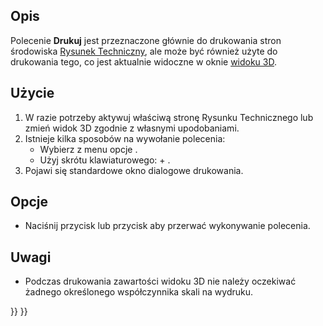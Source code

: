 <languages/>

{{Docnav/pl
|[[Std_ProjectInfo/pl|Informacja o projekcie ...]]
|[[Std_PrintPreview/pl|Podgląd wydruku]]
|[[Std_File_Menu/pl|Menu Plik]]
|IconL=Std_ProjectInfo.svg
|IconR=Std_PrintPreview.svg
|IconC=Freecad.svg
}}

{{GuiCommand/pl
|Name=Std Print
|Name/pl=Std: Drukuj
|MenuLocation=Plik → Drukuj ...
|Workbenches=All
|Shortcut={{KEY|Ctrl}} + {{KEY|P}}
|SeeAlso=[[Std_PrintPreview/pl|Podgląd wydruku]], [[Std_PrintPdf/pl|Eksportuj do PDF]], [[Std_Export/pl|Exportuj]], [[Std_ViewScreenShot/pl|Zrzut ekranu]]
}}

<span id="Description"></span>
==Opis==

Polecenie '''Drukuj''' jest przeznaczone głównie do drukowania stron środowiska  [[TechDraw_Workbench/pl|Rysunek Techniczny]], ale może być również użyte do drukowania tego, co jest aktualnie widoczne w oknie [[3D_view/pl|widoku 3D]].

<span id="Usage"></span>
==Użycie==

# W razie potrzeby aktywuj właściwą stronę Rysunku Technicznego lub zmień widok 3D zgodnie z własnymi upodobaniami.
# Istnieje kilka sposobów na wywołanie polecenia:
#* Wybierz z menu opcje {{MenuCommand|Plik → [[Image:Std_Print.svg|16px]] Drukuj ...}}.
#* Użyj skrótu klawiaturowego: {{KEY|Ctrl}} + {{KEY|P}}.
# Pojawi się standardowe okno dialogowe drukowania.

<span id="Options"></span>
==Opcje==

* Naciśnij przycisk {{KEY|Esc}} lub przycisk {{Button|Anuluj}} aby przerwać wykonywanie polecenia.

<span id="Notes"></span>
==Uwagi==

* Podczas drukowania zawartości widoku 3D nie należy oczekiwać żadnego określonego współczynnika skali na wydruku.


{{Docnav/pl
|[[Std_ProjectInfo/pl|Informacja o projekcie ...]]
|[[Std_PrintPreview/pl|Podgląd wydruku]]
|[[Std_File_Menu/pl|Menu Plik]]
|IconL=Std_ProjectInfo.svg
|IconR=Std_PrintPreview.svg
|IconC=Freecad.svg
}}

{{Std_Base_navi{{#translation:}}}}
{{Userdocnavi{{#translation:}}}}